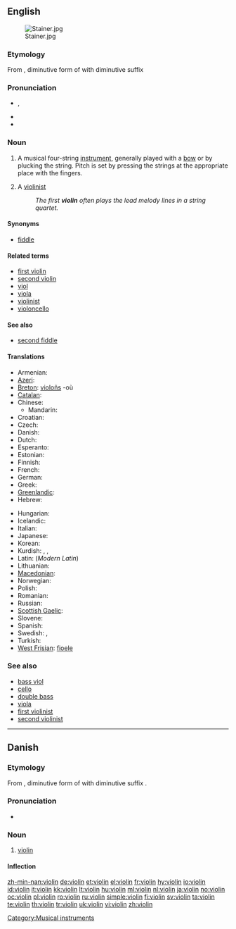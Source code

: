 {{wikipedia}}
==English==
[[Image:Stainer.jpg|thumb]]

===Etymology===
From {{etyl|it}} {{term|violino|lang=it}}, diminutive form of {{term|viola|lang=it}} with diminutive suffix {{term|-ino|lang=it}}

===Pronunciation===
* {{IPA|/ˌvaɪəˈlɪn/}}, {{SAMPA|/vaI@lIn/}}
* {{audio|en-us-violin.ogg|Audio (US)}}
* {{rhymes|ɪn}}

===Noun===
{{en-noun}}

# {{musical instrument}} A musical four-string [[instrument]], generally played with a [[bow]] or by plucking the string.  Pitch is set by pressing the strings at the appropriate place with the fingers.
# {{music}} A [[violinist]]
#: ''The first '''violin''' often plays the lead melody lines in a string quartet.''

====Synonyms====
* [[fiddle]]

====Related terms====
* [[first violin]]
* [[second violin]]
* [[viol]]
* [[viola]]
* [[violinist]]
* [[violoncello]]

====See also====
* [[second fiddle]]

====Translations====
{{trans-top|string instrument}}
* Armenian: {{t-|hy|ջութակ|tr=ǰut'ak}}
* [[Azeri]]: {{t|az|skripka|xs=Azeri}}
* [[Breton]]: [[violoñs]] {{m}} -où {{p}}
* [[Catalan]]: {{t+|ca|violí|m}}
* Chinese:
** Mandarin: {{t-|cmn|小提琴|tr=xiǎotíqín|sc=Hani}}
* Croatian: {{t-|hr|violina|f}}
* Czech: {{t+|cs|housle|f|p}}
* Danish: {{t-|da|violin|c}}
* Dutch: {{t+|nl|viool}}
* Esperanto: {{t-|eo|violono|xs=Esperanto}}
* Estonian: {{t+|et|viiul}}
* Finnish: {{t+|fi|viulu}}
* French: {{t+|fr|violon|m}}
* German: {{t+|de|Geige|f}}
* Greek: {{t+|el|βιολί|n|tr=biolí}}
* [[Greenlandic]]: {{t-|kl|agiaq|xs=Greenlandic}}
* Hebrew: {{t+|he|כינור|tr=Kinor}} {{m}}
{{trans-mid}}
* Hungarian: {{t+|hu|hegedű}}
* Icelandic: {{t+|is|fiðla|f}}
* Italian: {{t+|it|violino|m}}
* Japanese: {{t+|ja|バイオリン|tr=baiorin}}
* Korean: {{t-|ko|바이올린|tr=baiollin|sc=Hang}}
* Kurdish: {{t+|ku|keman|f}}, {{t|ku|kemançe|f}}, {{t+|ku|viyolîn|f}}
* Latin: (''Modern Latin'') {{t|la|violinum}}
* Lithuanian: {{t+|lt|smuikas|xs=Lithuanian}}
* [[Macedonian]]: {{t-|mk|виолина|f|tr=violína}}
* Norwegian: {{t+|no|fiolin|m}}
* Polish: {{t+|pl|skrzypce|p}}
* Romanian: {{t+|ro|vioară|f}}
* Russian: {{t+|ru|скрипка|f|tr=skripka}}
* [[Scottish Gaelic]]: {{t-|gd|fidheall|f|xs=Scottish Gaelic}}
* Slovene: {{t+|sl|violina|f}}
* Spanish: {{t+|es|violín|m}}
* Swedish: {{t+|sv|fiol}}, {{t+|sv|violin}}
* Turkish: {{t+|tr|keman}}
* [[West Frisian]]: [[fioele]]
{{trans-bottom}}

===See also===
* [[bass viol]]
* [[cello]]
* [[double bass]]
* [[viola]]
* [[first violinist]]
* [[second violinist]]

[[Category:Musical instruments]]

----

==Danish==

===Etymology===
From {{etyl|it|da}} {{term|violino|lang=it}}, diminutive form of {{term|viola|lang=it}} with diminutive suffix {{term|-ino|lang=it}}.

===Pronunciation===
* {{IPA|/violiːn/|[vioˈliːˀn]|lang=da}}

===Noun===
{{da-noun|en|er}}

# [[violin#English|violin]]

====Inflection====
{{da-noun-infl|en|er}}

[[zh-min-nan:violin]]
[[de:violin]]
[[et:violin]]
[[el:violin]]
[[fr:violin]]
[[hy:violin]]
[[io:violin]]
[[id:violin]]
[[it:violin]]
[[kk:violin]]
[[lt:violin]]
[[hu:violin]]
[[ml:violin]]
[[nl:violin]]
[[ja:violin]]
[[no:violin]]
[[oc:violin]]
[[pl:violin]]
[[ro:violin]]
[[ru:violin]]
[[simple:violin]]
[[fi:violin]]
[[sv:violin]]
[[ta:violin]]
[[te:violin]]
[[th:violin]]
[[tr:violin]]
[[uk:violin]]
[[vi:violin]]
[[zh:violin]]